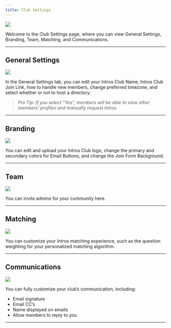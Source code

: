 ```yaml
---
title: Club Settings
---
```

![](/images/club-settings-1.png)

Welcome to the Club Settings page, where you can view General Settings, Branding, Team, Matching, and Communications. 

---

## **General Settings** 

![](/images/club-settings-2.png)

In the General Settings tab, you can edit your Intros Club Name, Intros Club Join Link, how to handle new members, change preferred timezone, and select whether or not to host a directory.

> *Pro Tip: If you select “Yes”, members will be able to view other members’ profiles and manually request Intros.*
> 

---

## **Branding**

![](/images/club-settings-3.png)

You can edit and upload your Intros Club logo, change the primary and secondary colors for Email Buttons, and change the Join Form Background. 

---

## **Team**

![](/images/club-settings-4.png)

You can invite admins for your community here. 

---

## **Matching**

![](/images/club-settings-5.png)

You can customize your Intros matching experience, such as the question weighting for your personalized matching algorithm.

---

## **Communications**

![](/images/club-settings-6.png)

You can fully customize your club’s communication, including: 

- Email signature
- Email CC’s
- Name displayed on emails
- Allow members to reply to you

---
